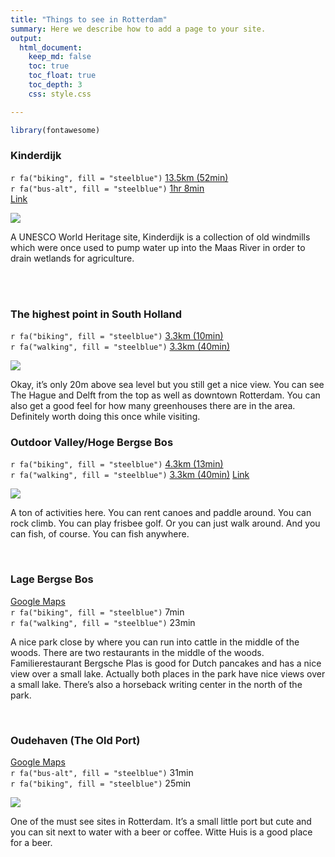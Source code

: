 ```yaml
---
title: "Things to see in Rotterdam"
summary: Here we describe how to add a page to your site.
output:
  html_document:
    keep_md: false
    toc: true
    toc_float: true
    toc_depth: 3
    css: style.css

---
```


```r
library(fontawesome)
```

### Kinderdijk
`r fa("biking", fill = "steelblue")` [13.5km (52min)](https://goo.gl/maps/jaLZ4SNSwod7T5MS6)          
`r fa("bus-alt", fill = "steelblue")` [1hr 8min](https://goo.gl/maps/ARvnCN2Ep9wUirhf7)     
[Link](https://www.kinderdijk.com/)

![](https://assets.kinderdijk.nl/app/assets/kinderdijk-molens-overwaard-c.jpg)

A UNESCO World Heritage site, Kinderdijk is a collection of old windmills which were once used to pump water up into the Maas River in order to drain wetlands for agriculture.  


</br>
</br>

### The highest point in South Holland
`r fa("biking", fill = "steelblue")` [3.3km (10min)](https://goo.gl/maps/zuAqCKgH1gV1GQ4K8)      
`r fa("walking", fill = "steelblue")` [3.3km (40min)](https://goo.gl/maps/A5psZ6C6xQizaEL38) 

![](https://weekendtoerist.nl/wp-content/uploads/2021/04/Fietsroute-Rottemeren-16.jpg)

Okay, it's only 20m above sea level but you still get a nice view. You can see The Hague and Delft from the top as well as downtown Rotterdam. You can also get a good feel for how many greenhouses there are in the area. Definitely worth doing this once while visiting. 

### Outdoor Valley/Hoge Bergse Bos
`r fa("biking", fill = "steelblue")` [4.3km (13min)](https://goo.gl/maps/9QVDVy5jGfByVvKA6)      
`r fa("walking", fill = "steelblue")` [3.3km (40min)](https://goo.gl/maps/A5psZ6C6xQizaEL38) 
[Link](https://outdoorvalley.nl/)

[![](MTB-parcours.jpeg)](https://outdoorvalley.nl/wp-content/uploads/2017/08/MTB-parcours.jpg)

A ton of activities here. You can rent canoes and paddle around. You can rock climb. You can play frisbee golf. Or you can just walk around. And you can fish, of course. You can fish anywhere. 

<br>

### Lage Bergse Bos

[Google Maps](https://goo.gl/maps/bpMkrszq4hu15qHb7)       
`r fa("biking", fill = "steelblue")` 7min         
`r fa("walking", fill = "steelblue")` 23min     

A nice park close by where you can run into cattle in the middle of the woods. There are two restaurants in the middle of the woods. Familierestaurant Bergsche Plas is good for Dutch pancakes and has a nice view over a small lake. Actually both places in the park have nice views over a small lake. There's also a horseback writing center in the north of the park. 

<br>

### Oudehaven (The Old Port)
[Google Maps](https://goo.gl/maps/x7rLX41v2rdxg5RP8)      
`r fa("bus-alt", fill = "steelblue")` 31min   
`r fa("biking", fill = "steelblue")` 25min

![](https://upload.wikimedia.org/wikipedia/commons/thumb/3/3d/Rotterdam%2C_het_Witte_Huis_RM334003%2C_de_Willemsbrug_en_de_Oude_Haven_foto5_2015-08-01_20.51.jpg/1920px-Rotterdam%2C_het_Witte_Huis_RM334003%2C_de_Willemsbrug_en_de_Oude_Haven_foto5_2015-08-01_20.51.jpg)

One of the must see sites in Rotterdam. It's a small little port but cute and you can sit next to water with a beer or coffee. Witte Huis is a good place for a beer.

